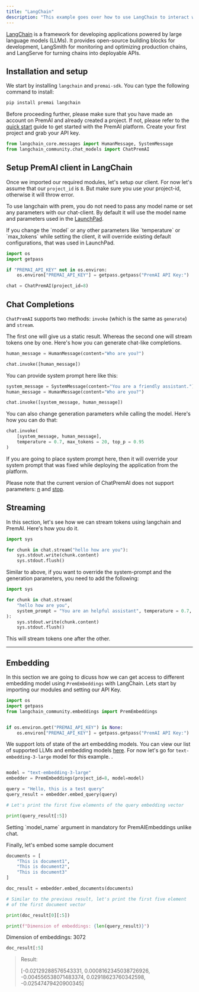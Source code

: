 ```yaml
---
title: "LangChain"
description: "This example goes over how to use LangChain to interact with different chat models using langchain `ChatPremAI`"
---
```


[LangChain](https://github.com/langchain-ai/langchain) is a framework for developing applications powered by large language models (LLMs). It provides open-source building blocks for development, LangSmith for monitoring and optimizing production chains, and LangServe for turning chains into deployable APIs.


## Installation and setup

We start by installing `langchain` and `premai-sdk`. You can type the following command to install:

```bash
pip install premai langchain
```

Before proceeding further, please make sure that you have made an account on PremAI and already created a project. If not, please refer to the [quick start](https://docs.premai.io/introduction) guide to get started with the PremAI platform. Create your first project and grab your API key.

```python
from langchain_core.messages import HumanMessage, SystemMessage
from langchain_community.chat_models import ChatPremAI
```

## Setup PremAI client in LangChain 

Once we imported our required modules, let's setup our client. For now let's assume that our `project_id` is `8`. But make sure you use your project-id, otherwise it will throw error.

To use langchain with prem, you do not need to pass any model name or set any parameters with our chat-client. By default it will use the model name and parameters used in the [LaunchPad](https://docs.premai.io/get-started/launchpad).
 

<Note>
 If you change the `model` or any other parameters like `temperature`  or `max_tokens` while setting the client, it will override existing default configurations, that was used in LaunchPad.   
</Note>

```python
import os
import getpass

if "PREMAI_API_KEY" not in os.environ:
    os.environ["PREMAI_API_KEY"] = getpass.getpass("PremAI API Key:")

chat = ChatPremAI(project_id=8)
```

## Chat Completions

`ChatPremAI` supports two methods: `invoke` (which is the same as `generate`) and `stream`. 

The first one will give us a static result. Whereas the second one will stream tokens one by one. Here's how you can generate chat-like completions. 


```python
human_message = HumanMessage(content="Who are you?")

chat.invoke([human_message])
```

You can provide system prompt here like this:

```python
system_message = SystemMessage(content="You are a friendly assistant.")
human_message = HumanMessage(content="Who are you?")

chat.invoke([system_message, human_message])
```

You can also change generation parameters while calling the model. Here's how you can do that:

```python
chat.invoke(
    [system_message, human_message],
    temperature = 0.7, max_tokens = 20, top_p = 0.95
)
```

<Note>
If you are going to place system prompt here, then it will override your system prompt that was fixed while deploying the application from the platform. 

Please note that the current version of ChatPremAI does not support parameters: [n](https://platform.openai.com/docs/api-reference/chat/create#chat-create-n) and [stop](https://platform.openai.com/docs/api-reference/chat/create#chat-create-stop).   
</Note>


## Streaming

In this section, let's see how we can stream tokens using langchain and PremAI. Here's how you do it. 

```python
import sys

for chunk in chat.stream("hello how are you"):
    sys.stdout.write(chunk.content)
    sys.stdout.flush()
```

Similar to above, if you want to override the system-prompt and the generation parameters, you need to add the following:

```python
import sys

for chunk in chat.stream(
    "hello how are you",
    system_prompt = "You are an helpful assistant", temperature = 0.7, max_tokens = 20
):
    sys.stdout.write(chunk.content)
    sys.stdout.flush()
```

This will stream tokens one after the other.

----
## Embedding

In this section we are going to dicuss how we can get access to different embedding model using `PremEmbeddings` with LangChain. Lets start by importing our modules and setting our API Key. 

```python
import os
import getpass
from langchain_community.embeddings import PremEmbeddings


if os.environ.get("PREMAI_API_KEY") is None:
    os.environ["PREMAI_API_KEY"] = getpass.getpass("PremAI API Key:")

```

We support lots of state of the art embedding models. You can view our list of supported LLMs and embedding models [here](https://docs.premai.io/get-started/supported-models). For now let's go for `text-embedding-3-large` model for this example. . 

```python

model = "text-embedding-3-large"
embedder = PremEmbeddings(project_id=8, model=model)

query = "Hello, this is a test query"
query_result = embedder.embed_query(query)

# Let's print the first five elements of the query embedding vector

print(query_result[:5])
```
<Note>
Setting `model_name` argument in mandatory for PremAIEmbeddings unlike chat. 
</Note>

Finally, let's embed some sample document

```python
documents = [
    "This is document1",
    "This is document2",
    "This is document3"
]

doc_result = embedder.embed_documents(documents)

# Similar to the previous result, let's print the first five element
# of the first document vector

print(doc_result[0][:5])
```

```python
print(f"Dimension of embeddings: {len(query_result)}")
```
Dimension of embeddings: 3072

```python
doc_result[:5]
```
>Result:
>
>[-0.02129288576543331,
 0.0008162345038726926,
 -0.004556538071483374,
 0.02918623760342598,
 -0.02547479420900345]